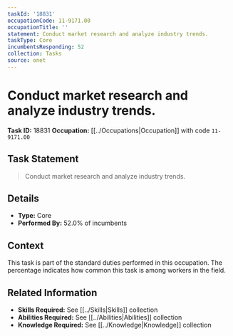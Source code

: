 ```yaml
---
taskId: '18831'
occupationCode: 11-9171.00
occupationTitle: ''
statement: Conduct market research and analyze industry trends.
taskType: Core
incumbentsResponding: 52
collection: Tasks
source: onet
---
```

# Conduct market research and analyze industry trends.

**Task ID:** 18831
**Occupation:** [[../Occupations|Occupation]] with code `11-9171.00`

## Task Statement

> Conduct market research and analyze industry trends.

## Details

- **Type:** Core
- **Performed By:** 52.0% of incumbents

## Context

This task is part of the standard duties performed in this occupation. The percentage indicates how common this task is among workers in the field.

## Related Information

- **Skills Required:** See [[../Skills|Skills]] collection
- **Abilities Required:** See [[../Abilities|Abilities]] collection
- **Knowledge Required:** See [[../Knowledge|Knowledge]] collection
